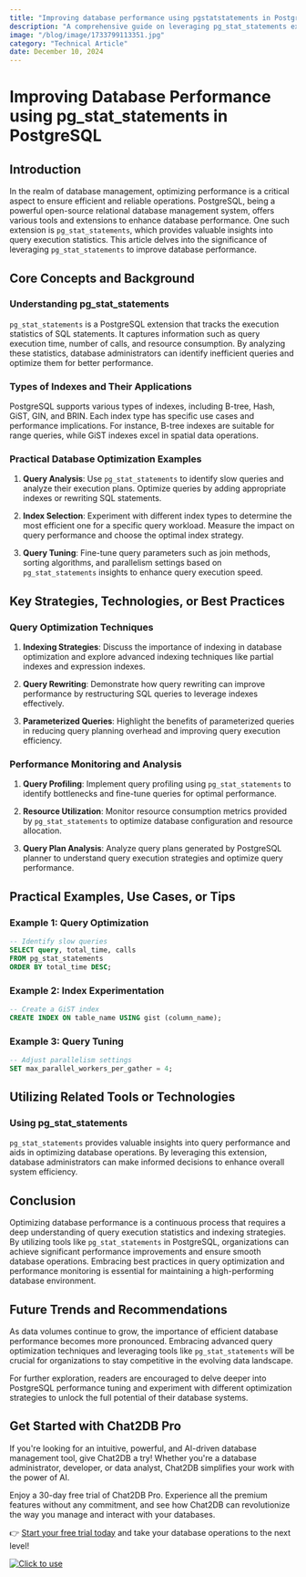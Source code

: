 ```yaml
---
title: "Improving database performance using pgstatstatements in PostgreSQL"
description: "A comprehensive guide on leveraging pg_stat_statements extension in PostgreSQL to enhance database performance."
image: "/blog/image/1733799113351.jpg"
category: "Technical Article"
date: December 10, 2024
---
```


# Improving Database Performance using pg_stat_statements in PostgreSQL

## Introduction

In the realm of database management, optimizing performance is a critical aspect to ensure efficient and reliable operations. PostgreSQL, being a powerful open-source relational database management system, offers various tools and extensions to enhance database performance. One such extension is `pg_stat_statements`, which provides valuable insights into query execution statistics. This article delves into the significance of leveraging `pg_stat_statements` to improve database performance.

## Core Concepts and Background

### Understanding pg_stat_statements

`pg_stat_statements` is a PostgreSQL extension that tracks the execution statistics of SQL statements. It captures information such as query execution time, number of calls, and resource consumption. By analyzing these statistics, database administrators can identify inefficient queries and optimize them for better performance.

### Types of Indexes and Their Applications

PostgreSQL supports various types of indexes, including B-tree, Hash, GiST, GIN, and BRIN. Each index type has specific use cases and performance implications. For instance, B-tree indexes are suitable for range queries, while GiST indexes excel in spatial data operations.

### Practical Database Optimization Examples

1. **Query Analysis**: Use `pg_stat_statements` to identify slow queries and analyze their execution plans. Optimize queries by adding appropriate indexes or rewriting SQL statements.

2. **Index Selection**: Experiment with different index types to determine the most efficient one for a specific query workload. Measure the impact on query performance and choose the optimal index strategy.

3. **Query Tuning**: Fine-tune query parameters such as join methods, sorting algorithms, and parallelism settings based on `pg_stat_statements` insights to enhance query execution speed.

## Key Strategies, Technologies, or Best Practices

### Query Optimization Techniques

1. **Indexing Strategies**: Discuss the importance of indexing in database optimization and explore advanced indexing techniques like partial indexes and expression indexes.

2. **Query Rewriting**: Demonstrate how query rewriting can improve performance by restructuring SQL queries to leverage indexes effectively.

3. **Parameterized Queries**: Highlight the benefits of parameterized queries in reducing query planning overhead and improving query execution efficiency.

### Performance Monitoring and Analysis

1. **Query Profiling**: Implement query profiling using `pg_stat_statements` to identify bottlenecks and fine-tune queries for optimal performance.

2. **Resource Utilization**: Monitor resource consumption metrics provided by `pg_stat_statements` to optimize database configuration and resource allocation.

3. **Query Plan Analysis**: Analyze query plans generated by PostgreSQL planner to understand query execution strategies and optimize query performance.

## Practical Examples, Use Cases, or Tips

### Example 1: Query Optimization

```sql
-- Identify slow queries
SELECT query, total_time, calls
FROM pg_stat_statements
ORDER BY total_time DESC;
```

### Example 2: Index Experimentation

```sql
-- Create a GiST index
CREATE INDEX ON table_name USING gist (column_name);
```

### Example 3: Query Tuning

```sql
-- Adjust parallelism settings
SET max_parallel_workers_per_gather = 4;
```

## Utilizing Related Tools or Technologies

### Using pg_stat_statements

`pg_stat_statements` provides valuable insights into query performance and aids in optimizing database operations. By leveraging this extension, database administrators can make informed decisions to enhance overall system efficiency.

## Conclusion

Optimizing database performance is a continuous process that requires a deep understanding of query execution statistics and indexing strategies. By utilizing tools like `pg_stat_statements` in PostgreSQL, organizations can achieve significant performance improvements and ensure smooth database operations. Embracing best practices in query optimization and performance monitoring is essential for maintaining a high-performing database environment.

## Future Trends and Recommendations

As data volumes continue to grow, the importance of efficient database performance becomes more pronounced. Embracing advanced query optimization techniques and leveraging tools like `pg_stat_statements` will be crucial for organizations to stay competitive in the evolving data landscape.

For further exploration, readers are encouraged to delve deeper into PostgreSQL performance tuning and experiment with different optimization strategies to unlock the full potential of their database systems.

## Get Started with Chat2DB Pro

If you're looking for an intuitive, powerful, and AI-driven database management tool, give Chat2DB a try! Whether you're a database administrator, developer, or data analyst, Chat2DB simplifies your work with the power of AI.

Enjoy a 30-day free trial of Chat2DB Pro. Experience all the premium features without any commitment, and see how Chat2DB can revolutionize the way you manage and interact with your databases.

👉 [Start your free trial today](https://chat2db.ai/pricing) and take your database operations to the next level!


[![Click to use](/image/blog/bg/chat2db.jpg)](https://chat2db.ai/)

